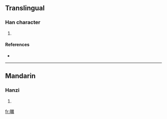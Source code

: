 ==Translingual==

===Han character===
{{Han char|rn=72|rad=日|as=15|sn=19|four=6102<sub>7</sub>|canj=日一廿月 (AMTB)}}

# {{defn|Han|sort=日15}}

====References====
* {{Han ref|kx=0501.200|dkj=14241|dj=0871.290|hdz=21540.110|uh=66DE|ud=26334|bh=F24B|bd=62027}}

----

==Mandarin==

===Hanzi===
{{cmn-hanzi|pin=[[lì]] ([[li4]])|wg=li<sup>4</sup>}}

# {{defn|Mandarin|sort=日15}}

[[fr:曞]]